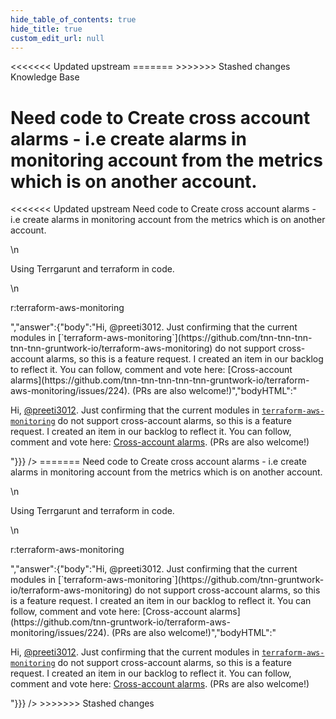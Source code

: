 ```yaml
---
hide_table_of_contents: true
hide_title: true
custom_edit_url: null
---
```



<head>
<<<<<<< Updated upstream
  <link rel="canonical" href="https://github.com/tnn-tnn-tnn-tnn-tnn-gruntwork-io/knowledge-base/discussions/139" />
=======
  <link rel="canonical" href="https://github.com/tnn-gruntwork-io/knowledge-base/discussions/139" />
>>>>>>> Stashed changes
</head>

<CenterLayout>
<span className="searchCategory">Knowledge Base</span>
<h1>Need code to Create cross account alarms - i.e create alarms in monitoring account  from the metrics which is on another account.</h1>
<<<<<<< Updated upstream
<GitHub discussion={{"id":"D_kwDOF8slf84AOgnI","number":139,"author":{"login":"preeti3012"},"title":"Need code to Create cross account alarms - i.e create alarms in monitoring account  from the metrics which is on another account.","body":"Need code to Create cross account alarms - i.e create alarms in monitoring account  from the metrics which is on another account.\r\n\r\nUsing Terrgarunt  and terraform in code.\r\n\r\nr:terraform-aws-monitoring","bodyHTML":"<p dir=\"auto\">Need code to Create cross account alarms - i.e create alarms in monitoring account  from the metrics which is on another account.</p>\n<p dir=\"auto\">Using Terrgarunt  and terraform in code.</p>\n<p dir=\"auto\">r:terraform-aws-monitoring</p>","answer":{"body":"Hi, @preeti3012. Just confirming that the current modules in [`terraform-aws-monitoring`](https://github.com/tnn-tnn-tnn-tnn-tnn-gruntwork-io/terraform-aws-monitoring) do not support cross-account alarms, so this is a feature request. I created an item in our backlog to reflect it. You can follow, comment and vote here: [Cross-account alarms](https://github.com/tnn-tnn-tnn-tnn-tnn-gruntwork-io/terraform-aws-monitoring/issues/224). (PRs are also welcome!)","bodyHTML":"<p dir=\"auto\">Hi, <a class=\"user-mention notranslate\" data-hovercard-type=\"user\" data-hovercard-url=\"/users/preeti3012/hovercard\" data-octo-click=\"hovercard-link-click\" data-octo-dimensions=\"link_type:self\" href=\"https://github.com/preeti3012\">@preeti3012</a>. Just confirming that the current modules in <a href=\"https://github.com/tnn-tnn-tnn-tnn-tnn-gruntwork-io/terraform-aws-monitoring\"><code class=\"notranslate\">terraform-aws-monitoring</code></a> do not support cross-account alarms, so this is a feature request. I created an item in our backlog to reflect it. You can follow, comment and vote here: <a href=\"https://github.com/tnn-tnn-tnn-tnn-tnn-gruntwork-io/terraform-aws-monitoring/issues/224\" data-hovercard-type=\"issue\" data-hovercard-url=\"/tnn-tnn-tnn-tnn-tnn-gruntwork-io/terraform-aws-monitoring/issues/224/hovercard\">Cross-account alarms</a>. (PRs are also welcome!)</p>"}}} />
=======
<GitHub discussion={{"id":"D_kwDOF8slf84AOgnI","number":139,"author":{"login":"preeti3012"},"title":"Need code to Create cross account alarms - i.e create alarms in monitoring account  from the metrics which is on another account.","body":"Need code to Create cross account alarms - i.e create alarms in monitoring account  from the metrics which is on another account.\r\n\r\nUsing Terrgarunt  and terraform in code.\r\n\r\nr:terraform-aws-monitoring","bodyHTML":"<p dir=\"auto\">Need code to Create cross account alarms - i.e create alarms in monitoring account  from the metrics which is on another account.</p>\n<p dir=\"auto\">Using Terrgarunt  and terraform in code.</p>\n<p dir=\"auto\">r:terraform-aws-monitoring</p>","answer":{"body":"Hi, @preeti3012. Just confirming that the current modules in [`terraform-aws-monitoring`](https://github.com/tnn-gruntwork-io/terraform-aws-monitoring) do not support cross-account alarms, so this is a feature request. I created an item in our backlog to reflect it. You can follow, comment and vote here: [Cross-account alarms](https://github.com/tnn-gruntwork-io/terraform-aws-monitoring/issues/224). (PRs are also welcome!)","bodyHTML":"<p dir=\"auto\">Hi, <a class=\"user-mention notranslate\" data-hovercard-type=\"user\" data-hovercard-url=\"/users/preeti3012/hovercard\" data-octo-click=\"hovercard-link-click\" data-octo-dimensions=\"link_type:self\" href=\"https://github.com/preeti3012\">@preeti3012</a>. Just confirming that the current modules in <a href=\"https://github.com/tnn-gruntwork-io/terraform-aws-monitoring\"><code class=\"notranslate\">terraform-aws-monitoring</code></a> do not support cross-account alarms, so this is a feature request. I created an item in our backlog to reflect it. You can follow, comment and vote here: <a href=\"https://github.com/tnn-gruntwork-io/terraform-aws-monitoring/issues/224\" data-hovercard-type=\"issue\" data-hovercard-url=\"/tnn-gruntwork-io/terraform-aws-monitoring/issues/224/hovercard\">Cross-account alarms</a>. (PRs are also welcome!)</p>"}}} />
>>>>>>> Stashed changes

</CenterLayout>
  

<!-- ##DOCS-SOURCER-START
{
  "sourcePlugin": "github-discussions",
  "hash": "929528dfb38ac32a69bb2c06c658e1b2"
}
##DOCS-SOURCER-END -->
